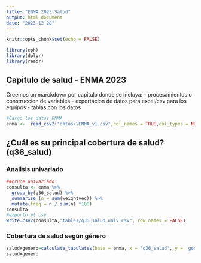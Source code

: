 ```yaml
---
title: "ENMA 2023 Salud"
output: html_document
date: "2023-12-28"
---
```


```r
knitr::opts_chunk$set(echo = FALSE)

library(eph)
library(dplyr)
library(readr)

```

## Capitulo de salud - ENMA 2023


Creemos un marckdown por capitulo donde se incluya:
- procesamientos o construccion de variables
- exportacion de datos para excel/csv para los equipos 
- tablas con los datos

```r

#Cargo los datos ENMA
enma <-  read_csv2("datos\\ENMA_v1.csv",col_names = TRUE,col_types = NULL)
```

##	¿Cuál es su principal cobertura de salud? (q36_salud)

### Analisis univariado



```r
##cruce univariado
consulta <- enma %>% 
  group_by(q36_salud) %>% 
  summarise (n = sum(weightvec)) %>%
  mutate(freq = n / sum(n) *100)
consulta
#exporto el csv
write.csv2(consulta,"tables/q36_salud_univ.csv", row.names = FALSE)

```

### Cobertura de salud según género

```r

saludxgenero=calculate_tabulates(base = enma, x = 'q36_salud', y = 'genero_var', add.percentage ='col', add.totals = 'row',weights = 'weightvec')
saludxgenero



```


